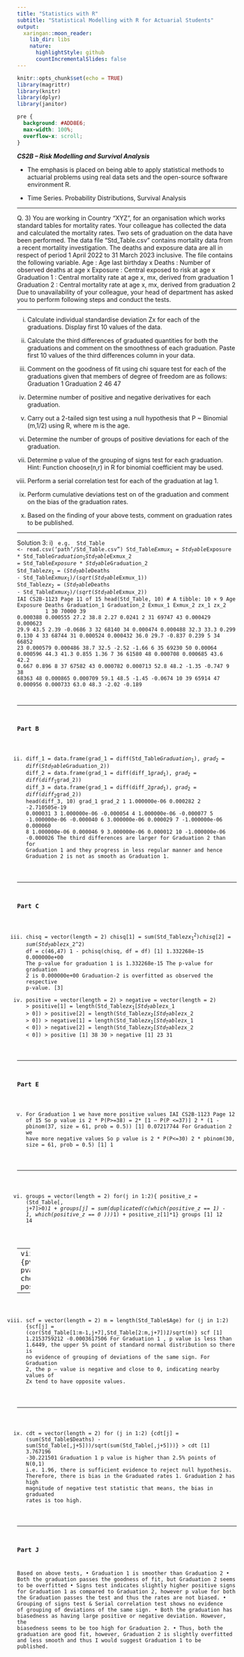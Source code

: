 ```yaml
---
title: "Statistics with R"
subtitle: "Statistical Modelling with R for Actuarial Students"
output:
  xaringan::moon_reader:
    lib_dir: libs
    nature:
      highlightStyle: github
      countIncrementalSlides: false
---
```


```r
knitr::opts_chunk$set(echo = TRUE)
library(magrittr)
library(knitr)
library(dplyr)
library(janitor)


```

```css
pre {
  background: #ADD8E6;
  max-width: 100%;
  overflow-x: scroll;
}
```

***CS2B – Risk Modelling and Survival Analysis ***


* The emphasis is placed on being able to apply statistical methods to actuarial problems using real data sets and the open-source software environment R. 

* Time Series. Probability Distributions, Survival Analysis

---



Q. 3)
You are working in Country “XYZ”, for an organisation which works standard tables for mortality rates. Your colleague has collected the data and calculated the mortality rates. Two sets of graduation on the data have been performed.
The data file “Std_Table.csv” contains mortality data from a recent mortality investigation. The deaths and exposure data are all in respect of period 1 April 2022 to 31 March 2023 inclusive. The file contains the following variable.
Age : Age last birthday x
Deaths : Number of observed deaths at age x
Exposure : Central exposed to risk at age x
Graduation 1 : Central mortality rate at age x, mx, derived from graduation 1
Graduation 2 : Central mortality rate at age x, mx, derived from graduation 2
Due to unavailability of your colleague, your head of department has asked you to perform following steps and conduct the tests.

---

i) Calculate individual standardise deviation Zx for each of the graduations. Display first 10 values of the data.

ii) Calculate the third differences of graduated quantities for both the graduations and comment on the smoothness of each graduation. Paste first 10 values of the third differences column in your data.

iii) Comment on the goodness of fit using chi square test for each of the graduations given that members of degree of freedom are as follows:
Graduation 1
Graduation 2
46
47



iv) Determine number of positive and negative derivatives for each graduation.

v) Carry out a 2-tailed sign test using a null hypothesis that P ~ Binomial (m,1/2) using R, where m is the age.

vi) Determine the number of groups of positive deviations for each of the graduation.

vii) Determine p value of the grouping of signs test for each graduation.
Hint: Function choose(n,r) in R for binomial coefficient may be used.

viii) Perform a serial correlation test for each of the graduation at lag 1.

ix) Perform cumulative deviations test on of the graduation and comment on the bias of the graduation rates.

x) Based on the finding of your above tests, comment on graduation rates to be published.


---

Solution 3:
i)
<code for reading the input data file> e.g. 
Std_Table <- read.csv(‘path’/Std_Table.csv") Std_Table$Exmux_1 = Std_Table$Exposure * Std_Table$Graduation_1 Std_Table$Exmux_2 = Std_Table$Exposure * Std_Table$Graduation_2 Std_Table$zx_1 = (Std_Table$Deaths - Std_Table$Exmux_1)/(sqrt(Std_Table$Exmux_1)) Std_Table$zx_2 = (Std_Table$Deaths - Std_Table$Exmux_2)/(sqrt(Std_Table$Exmux_2))
IAI CS2B-1123
Page 11 of 15
head(Std_Table, 10) # A tibble: 10 × 9 Age Exposure Deaths Graduation_1 Graduation_2 Exmux_1 Exmux_2 zx_1 zx_2 <dbl> <dbl> <dbl> <dbl> <dbl> <dbl> <dbl> <dbl> <dbl> 1 30 70000 39 0.000388 0.000555 27.2 38.8 2.27 0.0241 2 31 69747 43 0.000429 0.000623 29.9 43.5 2.39 -0.0686 3 32 68140 34 0.000474 0.000488 32.3 33.3 0.299 0.130 4 33 68744 31 0.000524 0.000432 36.0 29.7 -0.837 0.239 5 34 66852 23 0.000579 0.000486 38.7 32.5 -2.52 -1.66 6 35 69230 50 0.00064 0.000596 44.3 41.3 0.855 1.36 7 36 61580 48 0.000708 0.000685 43.6 42.2 0.667 0.896 8 37 67582 43 0.000782 0.000713 52.8 48.2 -1.35 -0.747 9 38 68363 48 0.000865 0.000709 59.1 48.5 -1.45 -0.0674 10 39 65914 47 0.000956 0.000733 63.0 48.3 -2.02 -0.189

---

### Part B

ii) diff_1 = data.frame(grad_1 = diff(Std_Table$Graduation_1),grad_2 = diff(Std_Table$Graduation_2))
diff_2 = data.frame(grad_1 = diff(diff_1$grad_1),grad_2 = diff(diff_1$grad_2))
diff_3 = data.frame(grad_1 = diff(diff_2$grad_1),grad_2 = diff(diff_2$grad_2))
head(diff_3, 10) grad_1 grad_2 1 1.000000e-06 0.000282 2 -2.710505e-19 0.000031 3 1.000000e-06 -0.000054 4 1.000000e-06 -0.000077 5 -1.000000e-06 -0.000040 6 3.000000e-06 0.000029 7 -1.000000e-06 0.000060 8 1.000000e-06 0.000046 9 3.000000e-06 0.000012 10 -1.000000e-06 -0.000026
The third differences are larger for Graduation 2 than for Graduation 1 and they progress in less regular manner and hence Graduation 2 is not as smooth as Graduation 1.

---

### Part C

iii) chisq = vector(length = 2) chisq[1] = sum(Std_Table$zx_1^2) chisq[2] = sum(Std_Table$zx_2^2) df = c(46,47) 1 - pchisq(chisq, df = df) [1] 1.332268e-15 0.000000e+00
The p-value for graduation 1 is 1.332268e-15
The p-value for graduation 2 is 0.000000e+00
Graduation-2 is overfitted as observed the respective p-value.
[3]
iv) positive = vector(length = 2) > negative = vector(length = 2) > positive[1] = length(Std_Table$zx_1[Std_Table$zx_1 > 0]) > positive[2] = length(Std_Table$zx_2[Std_Table$zx_2 > 0]) > negative[1] = length(Std_Table$zx_1[Std_Table$zx_1 < 0]) > negative[2] = length(Std_Table$zx_2[Std_Table$zx_2 < 0]) > positive [1] 38 30 > negative [1] 23 31

---

### Part E
v)
For Graduation 1 we have more positive values
IAI CS2B-1123
Page 12 of 15
So p value is
2 * P(P>=38) = 2* [1 – P(P <=37)] 2 * (1 - pbinom(37, size = 61, prob = 0.5)) [1] 0.07217744
For Graduation 2 we have more negative values
So p value is
2 * P(P<=30)
2 * pbinom(30, size = 61, prob = 0.5) [1] 1

---

vi) groups = vector(length = 2)
for(j in 1:2){
positive_z = (Std_Table[, j+7]>0)*1 + groups[j] = sum(duplicated(c(which(positive_z == 1) - 1, which(positive_z == 0 )))*1) + positive_z[1]*1} groups [1] 12 14

---
vii) pvalue = vector(length = 2)
for (j in 1:2){pvalue[j]=0 + for (k in 1 : groups[j]){pvalue[j]= pvalue[j]+choose(positive[j]-1,k-1)* choose(negative[j]+1,k)/choose(positive[j]+negative[j], positive[j])}} pvalue [1] 0.09281982 0.26299014

---

viii) scf = vector(length = 2) m = length(Std_Table$Age)
for (j in 1:2) {scf[j] = (cor(Std_Table[1:m-1,j+7],Std_Table[2:m,j+7])*1)*sqrt(m)}
scf [1] 1.2153759212 -0.0003617506
For Graduation 1 , p value is less than 1.6449, the upper 5% point of standard normal distribution so there is no evidence of grouping of deviations of the same sign.
For Graduation 2, the p – value is negative and close to 0, indicating nearby values of Zx tend to have opposite values.

---

ix) cdt = vector(length = 2)
for (j in 1:2) {cdt[j] = (sum(Std_Table$Deaths) - sum(Std_Table[,j+5]))/sqrt(sum(Std_Table[,j+5]))} > cdt [1] 3.767196 -30.221501
Graduation 1 p value is higher than 2.5% points of N(0,1) i.e. 1.96, there is sufficient evidence to reject null hypothesis. Therefore, there is bias in the Graduated rates 1.
Graduation 2 has high magnitude of negative test statistic that means, the bias in graduated rates is too high.

---

### Part J

Based on above tests,
• Graduation 1 is smoother than Graduation 2
• Both the graduation passes the goodness of fit, but Graduation 2 seems to be overfitted
• Signs test indicates slightly higher positive signs for Graduation 1 as compared to Graduation 2, however p value for both the Graduation passes the test and thus the rates are not biased.
• Grouping of signs test & Serial correlation test shows no evidence of grouping of deviations of the same sign.
• Both the graduation has biasedness as having large positive or negative deviation. However, the biasedness seems to be too high for Graduation 2.
• Thus, both the graduation are good fit, however, Graduation 2 is slightly overfitted and less smooth and thus I would suggest Graduation 1 to be published.
